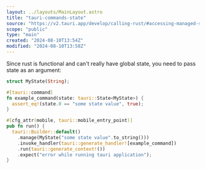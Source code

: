 ```yaml
---
layout: ../layouts/MainLayout.astro
title: "tauri-commands-state"
source: "https://v2.tauri.app/develop/calling-rust/#accessing-managed-state"
scope: "public"
type: "main"
created: "2024-08-10T13:54Z"
modified: "2024-08-10T13:58Z"
---
```


Since rust is functional and can't really have global state, you need to pass state as an argument:
```rust
struct MyState(String);

#[tauri::command]
fn example_command(state: tauri::State<MyState>) {
  assert_eq!(state.0 == "some state value", true);
}

#[cfg_attr(mobile, tauri::mobile_entry_point)]
pub fn run() {
  tauri::Builder::default()
    .manage(MyState("some state value".to_string()))
    .invoke_handler(tauri::generate_handler![example_command])
    .run(tauri::generate_context!())
    .expect("error while running tauri application");
}
```